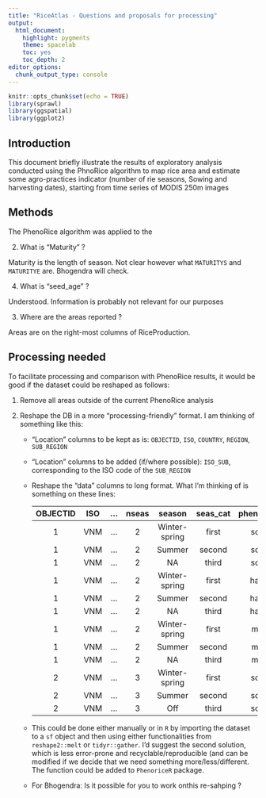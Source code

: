 ```yaml
---
title: "RiceAtlas - Questions and proposals for processing"
output:
  html_document:
    highlight: pygments
    theme: spacelab
    toc: yes
    toc_depth: 2
editor_options: 
  chunk_output_type: console
---
```


```r
knitr::opts_chunk$set(echo = TRUE)
library(sprawl)
library(ggspatial)
library(ggplot2)
```

## Introduction

This document briefly illustrate the results of exploratory analysis conducted
using the PhnoRice algorithm to map rice area and estimate some agro-practices
indicator (number of rie seasons, Sowing and harvesting dates), starting from time 
series of MODIS 250m images

## Methods

The PhenoRice algorithm was applied to the 
   
2. What is "Maturity" ? 

  Maturity is the length of season. Not clear however what `MATURITYS` and
  `MATURITYE` are. Bhogendra will check. 

4. What is "seed_age" ? 

  Understood. Information is probably not relevant for our purposes

3. Where are the areas reported ? 

  Areas are on the right-most columns of RiceProduction. 

## Processing needed

To facilitate processing and comparison with PhenoRice results, it would be 
good if the dataset could be reshaped as follows: 

1. Remove all areas outside of the current PhenoRice analysis

2. Reshape the DB in a more "processing-friendly" format. I am thinking of something
   like this:
   
   - "Location" columns to be kept as is: `OBJECTID`, `ISO`, `COUNTRY`, `REGION`, `SUB_REGION`
   - "Location" columns to be added (if/where possible): `ISO_SUB`, corresponding to 
      the ISO code of the `SUB_REGION`
   -  Reshape the "data" columns to long format. What I'm thinking of is something on 
      these lines: 
      
      | OBJECTID | ISO  | ...  | nseas |season         | seas_cat   |pheno_var | start   | peak    | end | ricearea | totarea | rice_fc |riceprod |
      | :------: |:----:| :---:| :---: |:-------------:| :---------:|:--------:|:-------:|:-------:|:---:|:-------: |:-------:|:------:|:------:
      | 1        | VNM  | ...  | 2     | Winter-spring | first      | sow      |  10     | 20      | 30  | 2500     |  5000   | 0.5    | 2.1    |
      | 1        | VNM  | ...  | 2     | Summer        | second     | sow      |  100    | 110     | 120 | 1000     |  5000   | 0.5    | 1.1    |
      | 1        | VNM  | ...  | 2     | NA            | third      | sow      |  NA     | NA      | NA  | NA       |  5000   | 0.5    | NA     |
      | 1        | VNM  | ...  | 2     | Winter-spring | first      | harv     |  100    | 110     | 120 | 2500     |  5000   | 0.5    | 2.1    |
      | 1        | VNM  | ...  | 2     | Summer        | second     | harv     |  190    | 200     | 210 | 1000     |  5000   | 0.5    | 1.1    |
      | 1        | VNM  | ...  | 2     | NA            | third      | harv     |  NA     | NA      | NA  | NA       |  5000   | 0.5    | NA     |
      | 1        | VNM  | ...  | 2     | Winter-spring | first      | mat      |  60     | 70      | 80  | 2500     |  5000   | 0.5    | 2.1    |
      | 1        | VNM  | ...  | 2     | Summer        | second     | mat      |  150    | 160     | 170 | 1000     |  5000   | 0.5    | 1.1    |
      | 1        | VNM  | ...  | 2     | NA            | third      | mat      |  NA     | NA      | NA  | NA       |  5000   | 0.5    | NA     |
      | 2        | VNM  | ...  | 3     | Winter-spring | first      | sow      |  15     | 25      | 35  | 2500     |  5000   | 0.5    | 3      |
      | 2        | VNM  | ...  | 3     | Summer        | second     | sow      |  105    | 115     | 125 | 1000     |  5000   | 0.5    | 2      |
      | 2        | VNM  | ...  | 3     | Off           | third      | sow      |  200    | 205     | 210 | 500      |  5000   | 0.5    | 1      |
      
      
     
   -  This could be done either manually or in `R` by importing the dataset to a
      `sf` object and then using either functionalities from `reshape2::melt` or
      `tidyr::gather`. I'd suggest the second solution, which is less error-prone
      and recyclable/reproducible (and can be modified if we decide that we need 
      something more/less/different. The function could be added to `PhenoriceR`
      package. 
      
   -  For Bhogendra: Is it possible for you to work onthis re-sahping ? 
